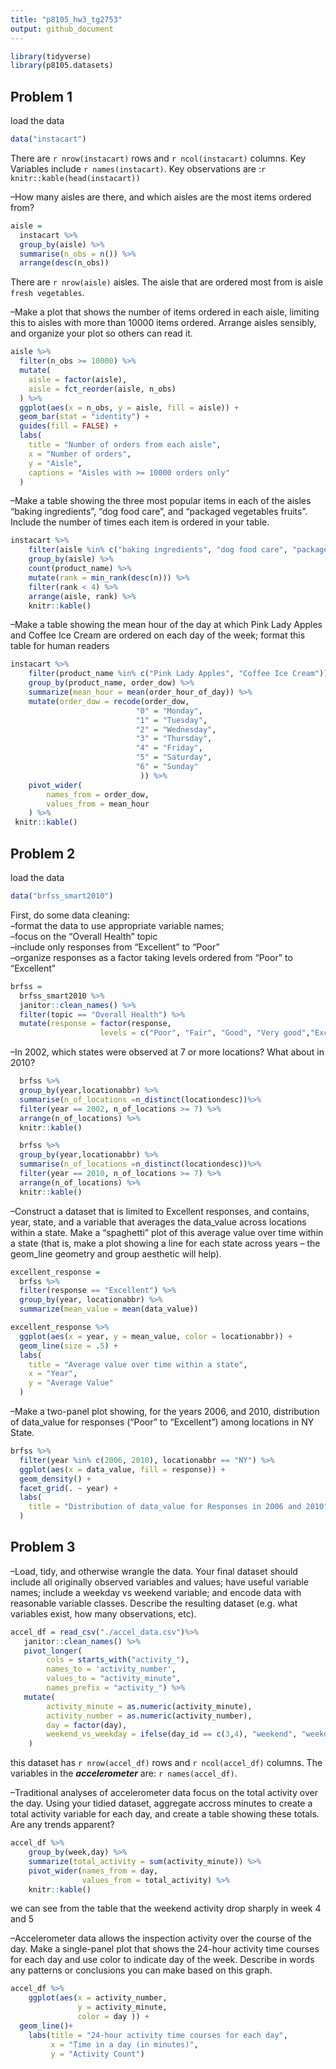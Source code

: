 ```yaml
---
title: "p8105_hw3_tg2753"
output: github_document
---
```


```r
library(tidyverse)
library(p8105.datasets)
```

## Problem 1
load the data
```r
data("instacart")
```
There are `r nrow(instacart)` rows and `r ncol(instacart)` columns. Key Variables include `r names(instacart)`. Key observations are :`r knitr::kable(head(instacart))` 

--How many aisles are there, and which aisles are the most items ordered from?
```r
aisle = 
  instacart %>% 
  group_by(aisle) %>% 
  summarise(n_obs = n()) %>%
  arrange(desc(n_obs))
```
There are `r nrow(aisle)` aisles. The aisle that are ordered most from is aisle `fresh vegetables`.

--Make a plot that shows the number of items ordered in each aisle, limiting this to aisles with more than 10000 items ordered. Arrange aisles sensibly, and organize your plot so others can read it.
```r
aisle %>%  
  filter(n_obs >= 10000) %>% 
  mutate(
    aisle = factor(aisle),
    aisle = fct_reorder(aisle, n_obs)
  ) %>%
  ggplot(aes(x = n_obs, y = aisle, fill = aisle)) +
  geom_bar(stat = "identity") +
  guides(fill = FALSE) +
  labs(
    title = "Number of orders from each aisle",
    x = "Number of orders",
    y = "Aisle",
    captions = "Aisles with >= 10000 orders only"
  )
```
--Make a table showing the three most popular items in each of the aisles “baking ingredients”, “dog food care”, and “packaged vegetables fruits”. Include the number of times each item is ordered in your table.
```r
instacart %>% 
    filter(aisle %in% c("baking ingredients", "dog food care", "packaged vegetables fruits")) %>% 
    group_by(aisle) %>% 
    count(product_name) %>%
    mutate(rank = min_rank(desc(n))) %>% 
    filter(rank < 4) %>% 
    arrange(aisle, rank) %>% 
    knitr::kable()
```
--Make a table showing the mean hour of the day at which Pink Lady Apples and Coffee Ice Cream are ordered on each day of the week; format this table for human readers 
```r
instacart %>% 
    filter(product_name %in% c("Pink Lady Apples", "Coffee Ice Cream")) %>% 
    group_by(product_name, order_dow) %>% 
    summarize(mean_hour = mean(order_hour_of_day)) %>%
    mutate(order_dow = recode(order_dow,
                            "0" = "Monday",
                            "1" = "Tuesday",
                            "2" = "Wednesday", 
                            "3" = "Thursday",
                            "4" = "Friday",
                            "5" = "Saturday",
                            "6" = "Sunday"
                             )) %>% 
    pivot_wider(
        names_from = order_dow,
        values_from = mean_hour
    ) %>%
 knitr::kable()
```

## Problem 2
load the data
```r
data("brfss_smart2010") 
```
First, do some data cleaning:  
--format the data to use appropriate variable names;  
--focus on the “Overall Health” topic  
--include only responses from “Excellent” to “Poor”  
--organize responses as a factor taking levels ordered from “Poor” to “Excellent” 
```r
brfss = 
  brfss_smart2010 %>% 
  janitor::clean_names() %>% 
  filter(topic == "Overall Health") %>% 
  mutate(response = factor(response,
                    levels = c("Poor", "Fair", "Good", "Very good","Excellent" )))
```
--In 2002, which states were observed at 7 or more locations? What about in 2010?  
```r
  brfss %>% 
  group_by(year,locationabbr) %>% 
  summarise(n_of_locations =n_distinct(locationdesc))%>%
  filter(year == 2002, n_of_locations >= 7) %>% 
  arrange(n_of_locations) %>%
  knitr::kable()
```
 
```r
  brfss %>% 
  group_by(year,locationabbr) %>% 
  summarise(n_of_locations =n_distinct(locationdesc))%>%
  filter(year == 2010, n_of_locations >= 7) %>% 
  arrange(n_of_locations) %>%
  knitr::kable()
```

--Construct a dataset that is limited to Excellent responses, and contains, year, state, and a variable that averages the data_value across locations within a state. Make a “spaghetti” plot of this average value over time within a state (that is, make a plot showing a line for each state across years – the geom_line geometry and group aesthetic will help).  
```r
excellent_response = 
  brfss %>% 
  filter(response == "Excellent") %>% 
  group_by(year, locationabbr) %>% 
  summarize(mean_value = mean(data_value))

excellent_response %>% 
  ggplot(aes(x = year, y = mean_value, color = locationabbr)) +
  geom_line(size = .5) +
  labs(
    title = "Average value over time within a state",
    x = "Year",
    y = "Average Value"
  )
```

--Make a two-panel plot showing, for the years 2006, and 2010, distribution of data_value for responses (“Poor” to “Excellent”) among locations in NY State.
```r
brfss %>% 
  filter(year %in% c(2006, 2010), locationabbr == "NY") %>%
  ggplot(aes(x = data_value, fill = response)) + 
  geom_density() +
  facet_grid(. ~ year) +
  labs(
    title = "Distribution of data_value for Responses in 2006 and 2010"
  ) 
```

## Problem 3
--Load, tidy, and otherwise wrangle the data. Your final dataset should include all originally observed variables and values; have useful variable names; include a weekday vs weekend variable; and encode data with reasonable variable classes. Describe the resulting dataset (e.g. what variables exist, how many observations, etc).
```r
accel_df = read_csv("./accel_data.csv")%>%
   janitor::clean_names() %>% 
   pivot_longer(
        cols = starts_with("activity_"),
        names_to = 'activity_number',
        values_to = "activity_minute",
        names_prefix = "activity_") %>% 
   mutate(
        activity_minute = as.numeric(activity_minute),
        activity_number = as.numeric(activity_number),
        day = factor(day),
        weekend_vs_weekday = ifelse(day_id == c(3,4), "weekend", "weekday")
    )
```
this dataset has `r nrow(accel_df)` rows and `r ncol(accel_df)` columns. The variables in the _**accelerometer**_ are: `r names(accel_df)`.  

--Traditional analyses of accelerometer data focus on the total activity over the day. Using your tidied dataset, aggregate accross minutes to create a total activity variable for each day, and create a table showing these totals. Are any trends apparent? 
```r
accel_df %>% 
    group_by(week,day) %>% 
    summarize(total_activity = sum(activity_minute)) %>% 
    pivot_wider(names_from = day,
                values_from = total_activity) %>% 
    knitr::kable()
```
we can see from the table that the weekend activity drop sharply in week 4 and 5

--Accelerometer data allows the inspection activity over the course of the day. Make a single-panel plot that shows the 24-hour activity time courses for each day and use color to indicate day of the week. Describe in words any patterns or conclusions you can make based on this graph.
```r
accel_df %>% 
    ggplot(aes(x = activity_number, 
               y = activity_minute, 
               color = day )) +
  geom_line()+
    labs(title = "24-hour activity time courses for each day",
         x = "Time in a day (in minutes)",
         y = "Activity Count") 
```

